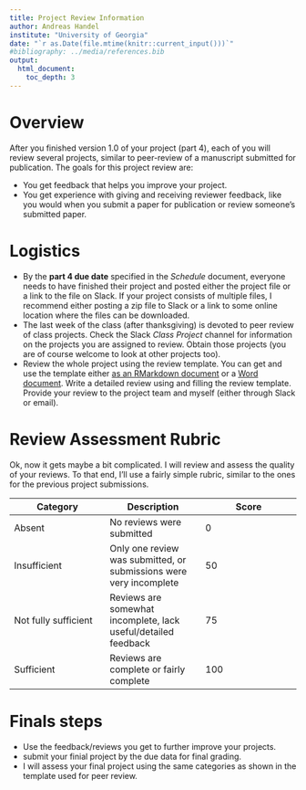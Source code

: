 ---
title: Project Review Information 
author: Andreas Handel
institute: "University of Georgia"
date: "`r as.Date(file.mtime(knitr::current_input()))`"
#bibliography: ../media/references.bib
output: 
  html_document:
    toc_depth: 3
---

# Overview
After you finished version 1.0 of your project (part 4), each of you will review several projects, similar to peer-review of a manuscript submitted for publication. The goals for this project review are:

* You get feedback that helps you improve your project.
* You get experience with giving and receiving reviewer feedback, like you would when you submit a paper for publication or review someone's submitted paper.


# Logistics
* By the __part 4 due date__ specified in the _Schedule_ document, everyone needs to have finished their project and posted either the project file or a link to the file on Slack. If your project consists of multiple files, I recommend either posting a zip file to Slack or a link to some online location where the files can be downloaded.
* The last week of the class (after thanksgiving) is devoted to peer review of class projects. Check the Slack _Class Project_ channel for information on the projects you are assigned to review. Obtain those projects (you are of course welcome to look at other projects too).
* Review the whole project using the review template. You can get and use the template either [as an RMarkdown document](./media/Project_Review_Template.Rmd) or a [Word document](./media/Project_Review_Template.docx). Write a detailed review using and filling the review template. Provide your review to the project team and myself (either through Slack or email).


# Review Assessment Rubric
Ok, now it gets maybe a bit complicated. I will review and assess the quality of your reviews. To that end, I'll use a fairly simple rubric, similar to the ones for the previous project submissions.

| **Category** | **Description**  | **Score** |
| --- | --- | --- |
| Absent | No reviews were submitted | 0 |
| Insufficient | Only one review was submitted, or submissions were very incomplete | 50 |
| Not fully sufficient | Reviews are somewhat incomplete, lack useful/detailed feedback | 75 |
| Sufficient | Reviews are complete or fairly complete | 100 |


# Finals steps
* Use the feedback/reviews you get to further improve your projects.
* submit your finial project by the due data for final grading.
* I will assess your final project using the same categories as shown in the template used for peer review.